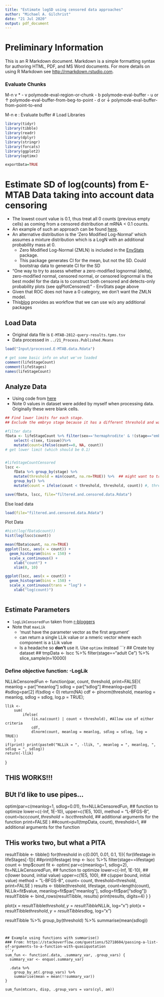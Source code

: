 ```yaml
---
title: "Estimate logSD using censored data approaches"
author: "Michael A. Gilchrist"
date: "21 Jul 2020"
output: pdf_document
---
```


# Preliminary Information
This is an R Markdown document. Markdown is a simple formatting syntax for authoring HTML, PDF, and MS Word documents. For more details on using R Markdown see <http://rmarkdown.rstudio.com>.

### Evaluate Chunks
M-n v *
- v polymode-eval-region-or-chunk
- b polymode-eval-buffer
- u or ↑        polymode-eval-buffer-from-beg-to-point
- d or ↓        polymode-eval-buffer-from-point-to-end

M-n e : Evaluate buffer
# Load Libraries
```r
library(tidyr)
library(tibble)
library(readr)
library(dplyr)
library(stringr)
library(forcats)
library(ggplot2)
library(optimx)

exportData=TRUE
```

# Estimate SD of log(counts) from E-MTAB Data taking into account data censoring 
- The lowest count value is 0.1, thus treat all 0 counts (previous empty cells) as coming from a censored distribution at mRNA < 0.1 counts.
- An example of such an approach can be found [here](https://www.r-bloggers.com/fitting-censored-log-normal-data-2/).
- An alternative distribution is the 'Zero Modified Log-Normal' which assumes a mixture distribution which is a LogN with an additional probability mass at 0.
	- Zero Modified Log-Normal (ZMLN)  is included in the [EnvStats](http://finzi.psych.upenn.edu/R/library/EnvStats/html/ZeroModifiedLognormal.html) package.
	- This package generates CI for the mean, but not the SD.
   Could bootstrap data to generate CI for the SD
- "One way to try to assess whether a zero-modified lognormal (delta), zero-modified normal, censored normal, or censored lognormal is the best model for the data is to construct both censored and detects-only probability plots (see qqPlotCensored)" - EnvStats page above
- Given that ROC does not have a 0 category, we don't want the ZMLN model.
- This[blog](https://www.r-bloggers.com/fitting-censored-log-normal-data-2/) provides as workflow that we can use w/o any additional packages

## Load Data
- Original data file is `E-MTAB-2812-query-results.tpms.tsv`
- Data processed in `../21_Process.Published.Means`


```r

load("Input/processed.E-MTAB.data.Rdata")

# get some basic info on what we've loaded
comment(lifeStageCount) 
comment(lifeStages)
names(lifeStageCount)
```


## Analyze Data
- Using code from [here](https://www.r-bloggers.com/fitting-censored-log-normal-data-2/)
- Note 0 values in dataset were added by myself when processing data. 
Originally these were blank cells.
```r

## Find lower limits for each stage.
## Exclude the embryo stage because it has a different threshold and was generated using a different pipeline (mine!)

#filter data
fData <- lifeStageCount %>% filter(sex=='hermaphrodite' & !(stage=="embryo Ce"))%>%
    select(-c(sex, tissue))%>%
    mutate(count=ifelse(count==0, NA, count))
# get lower limit (which should be 0.1)


#lifeStageCountCensored
lscc <-
    fData %>% group_by(stage) %>%
    mutate(threshold = min(count, na.rm=TRUE)) %>%  ## might want to try using threshold set to 1
    group_by() %>%
    mutate(count = ifelse(count < threshold, threshold, count)) #, threshold=NULL)

save(fData, lscc, file="filtered.and.censored.data.Rdata")
```
Else load data
```r
load(file="filtered.and.censored.data.Rdata")
```

Plot Data
```r
#hist(log(fData$count))
hist(log(lscc$count))

mean(fData$count, na.rm=TRUE)
ggplot(lscc, aes(x = count)) +
  geom_histogram(bins = 150) +
  scale_x_continuous() +
    xlab("count") +
    xlim(0, 10)

ggplot(lscc, aes(x = count)) +
  geom_histogram(bins = 150) +
  scale_x_continuous(trans = "log") +
    xlab("log(count)")
    

```
## Estimate Parameters
- `logLikCensoredFun` taken from [r-bloggers](https://www.r-bloggers.com/fitting-censored-log-normal-data-2/)
- Note that `maxLik` 
	- 'must have the parameter vector as the first argument'
	- can return a single LLik value or a nmeric vector where each component is a LLik value
	- Is a headache so **don't** use it.
	Use `optimx` instead
```r


## Create toy dataset
## tmpData  <- lscc %>% filter(stage=="adult Ce") %>% slice_sample(n=10000) 

### Define objective function: -LogLik
NLLikCensoredFun <- function(par, count, threshold, print=FALSE){
    meanlog = par["meanlog"]
    sdlog = par["sdlog"]
    #meanlog=par[1]
    #sdlog=par[2]
   if(sdlog < 0) return(NA)
    cdf <-
        plnorm(threshold, meanlog = meanlog, sdlog = sdlog, log.p = TRUE);



    
    llik <-
        sum(
            ifelse(
                (is.na(count) | count < threshold), #Allow use of either criteria
                cdf,
                dlnorm(count, meanlog = meanlog, sdlog = sdlog, log = TRUE))
        )
    if(print) print(paste0("NLLik = ", -llik, ", meanlog = ", meanlog, ", sdlog = ", sdlog))
    return(-llik)
}


## THIS WORKS!!!
## BUt I'd like to use pipes... 
optim(par=c(meanlog=1, sdlog=0.01),
      fn=NLLikCensoredFun, ## function to optimize
      lower=c(-Inf, 1E-10),
      upper=c(1E5, 100),
      method = "L-BFGS-B",
      count=lscc$count,
      threshold=lscc$threshold, ## additional arguments for the function
      print=FALSE
      )
      ##count=pull(tmpData, count), threshold=1, ## additional arguments for the function

## THis works two, but what a PITA
resultTibble <- tibble()
for(threshold in c(0.001, 0.01, 0.1, 1)){
    for(lifestage in lifeStages[-1]){
        ##print(lifestage)
        tmp <- lscc %>% filter(stage==lifestage)
        count <- tmp$count
        fit <-
            optim(
                par=c(meanlog=1, sdlog=2),
                fn=NLLikCensoredFun, ## function to optimize
                lower=c(-Inf, 1E-10), ## c(lower bound, initial value)
                upper=c(1E5, 100), ## c(upper bound, initial value)
                method = "L-BFGS-B",
                count= count,
                threshold=threshold, 
                print=FALSE
            )
        results <- tibble(threshold, lifestage, count=length(count), NLLik=fit$value, meanlog=fit$par["meanlog"], sdlog=fit$par["sdlog"])
        resultTibble <- bind_rows(resultTibble, results)
        print(results, digits=4)
    }
}


plot(x = resultTibble$threshold, y = resultTibble$NLLik, log="x")
plot(x = resultTibble$threshold, y = resultTibble$sdlog, log="x")


resultTibble %>% group_by(threshold) %>% summarise(mean(sdlog))
```


## Example using functions with summarise()
### From: https://stackoverflow.com/questions/52718604/passing-a-list-of-arguments-to-a-function-with-quasiquotation
```r
sum_fun <- function(.data, .summary_var, .group_vars) {
  summary_var <- enquo(.summary_var)

  .data %>%
    group_by_at(.group_vars) %>%
    summarise(mean = mean(!!summary_var))
}

sum_fun(mtcars, disp, .group_vars = vars(cyl, am))

```
